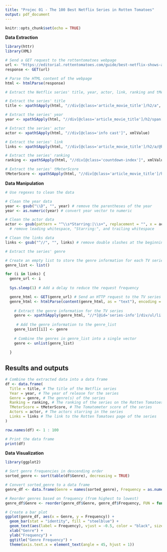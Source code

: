 ```yaml
---
title: "Projec 01 - The 100 Best Netflix Series in Rotten Tomatoes"
output: pdf_document
---
```


```r
knitr::opts_chunk$set(echo = TRUE)
```

**Data Extraction**

```r

library(httr)
library(XML)

# Send a GET request to the rottentomatoes webpage
url <- "https://editorial.rottentomatoes.com/guide/best-netflix-shows-and-movies-to-binge-watch-now/"
response <- GET(url)

# Parse the HTML content of the webpage
html <- htmlParse(response)

# Extract the Netflix series' title, year, actor, link, ranking and tMeterScore.

# Extract the series' title
title <- xpathSApply(html, "//div[@class='article_movie_title']/h2/a", xmlValue)

# Extract the series' year
year <- xpathSApply(html, "//div[@class='article_movie_title']/h2/span[@class='subtle start-year']", xmlValue)

# Extract the series' actor
actor <- xpathSApply(html, "//div[@class='info cast']", xmlValue)

# Extract the series' link
links <- xpathSApply(html, "//div[@class='article_movie_title']/h2/a/@href")

# Extract the series' ranking
ranking <- xpathSApply(html, "//div[@class='countdown-index']", xmlValue)

# Extract the series' tMeterScore
tMeterScore <- xpathSApply(html, "//div[@class='article_movie_title']/h2/span[@class='tMeterScore']", xmlValue)

```

**Data Manipulation**

```r

# Use regexes to clean the data

# Clean the year data
year <- gsub("\\D", "", year) # remove the parentheses of the year
year <- as.numeric(year) # convert year vector to numeric

# Clean the actor data
actor <- gsub(pattern = "^\\s*Starring:|\\s+", replacement = "", x = actor)
  # remove leading whitespace, "Starring:", and trailing whitespace

# Clean the links data
links <- gsub("^//", "", links) # remove double slashes at the beginning of the link

# Extract the series' genre

# Create an empty list to store the genre information for each TV series
genre_list <- list()

for (i in links) {
  genre_url <- i
  
  Sys.sleep(1) # Add a delay to reduce the request frequency

  genre_html <- GET(genre_url) # Send an HTTP request to the TV series URL
  genre_html <- htmlParse(content(genre_html, as = "text"), encoding = "UTF-8") # retrieve the TV series page content
    
    # Extract the genre information for the TV series
    genre <- xpathSApply(genre_html, "//*[@id='series-info']/div/ul/li[b[contains(text(),'Genre:')]]/span", xmlValue)
    
     # Add the genre information to the genre_list
    genre_list[[i]] <- genre
    
    # Combine the genres in genre_list into a single vector
    genre <- unlist(genre_list)
    
  }

```

## Results and outputs

```r

# Combine the extracted data into a data frame
df <- data.frame(
  Title = title, # The title of the Netflix series
  Year = year, # The year of release for the series
  Genre = genre, # The genre(s) of the series
  Ranking = ranking, # The ranking of the series on the Rotten Tomatoes list
  TMeterScore = tMeterScore, # The Tomatometer score of the series
  Actors = actor, # The actors starring in the series
  Links = links # The link to the Rotten Tomatoes page of the series
)

row.names(df) <- 1 : 100

# Print the data frame
print(df)

```

**Data Visualization**

```r

library(ggplot2)

# Sort genre frequencies in descending order
sorted_genre <- sort(table(df$Genre), decreasing = TRUE)

# Convert sorted_genre to a data frame
genre_df <- data.frame(Genre = names(sorted_genre), Frequency = as.numeric(sorted_genre))

# Reorder genres based on frequency (from highest to lowest)
genre_df$Genre <- reorder(genre_df$Genre, genre_df$Frequency, FUN = function(x) -sum(x))

# Create a bar plot
ggplot(genre_df, aes(x = Genre, y = Frequency)) +
  geom_bar(stat = "identity", fill = "steelblue") +
  geom_text(aes(label = Frequency), vjust = -0.5, color = "black", size = 3) +
  xlab("Genre") +
  ylab("Frequency") +
  ggtitle("Genre Frequency") +
  theme(axis.text.x = element_text(angle = 45, hjust = 1))

```
